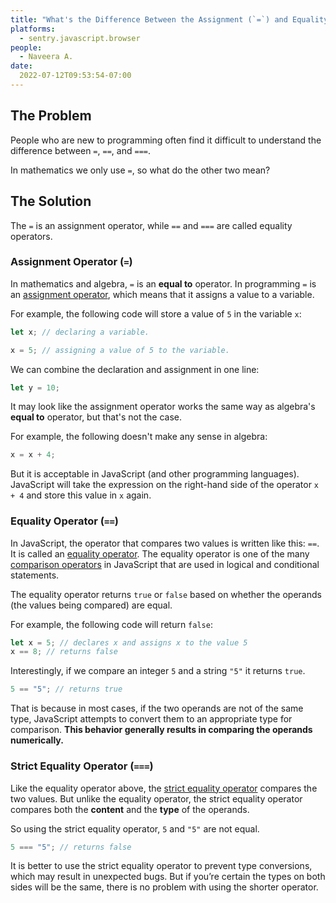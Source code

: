 ```yaml
---
title: "What's the Difference Between the Assignment (`=`) and Equality (`==`, `===`) Operators?"
platforms:
  - sentry.javascript.browser
people:
  - Naveera A.
date:
  2022-07-12T09:53:54-07:00
---
```


## The Problem

People who are new to programming often find it difficult to understand the difference between `=`, `==`, and `===`.

In mathematics we only use `=`, so what do the other two mean?

## The Solution

The `=` is an assignment operator, while `==` and `===` are called equality operators.

### Assignment Operator (`=`)

In mathematics and algebra, `=` is an **equal to** operator. In programming `=` is an [assignment operator](https://developer.mozilla.org/en-US/docs/Web/JavaScript/Reference/Operators/Assignment), which means that it assigns a value to a variable.

For example, the following code will store a value of `5` in the variable `x`:

```javascript
let x; // declaring a variable.

x = 5; // assigning a value of 5 to the variable.
```

We can combine the declaration and assignment in one line:

```javascript
let y = 10;
```

It may look like the assignment operator works the same way as algebra's **equal to** operator, but that's not the case.

For example, the following doesn't make any sense in algebra:

```javascript
x = x + 4;
```

But it is acceptable in JavaScript (and other programming languages). JavaScript will take the expression on the right-hand side of the operator `x + 4` and store this value in `x` again.

### Equality Operator (`==`)

In JavaScript, the operator that compares two values is written like this: `==`. It is called an [equality operator](https://developer.mozilla.org/en-US/docs/Web/JavaScript/Reference/Operators/Equality). The equality operator is one of the many [comparison operators](https://developer.mozilla.org/en-US/docs/Web/JavaScript/Guide/Expressions_and_Operators#comparison_operators) in JavaScript that are used in logical and conditional statements.

The equality operator returns `true` or `false` based on whether the operands (the values being compared) are equal.

For example, the following code will return `false`:

```javascript
let x = 5; // declares x and assigns x to the value 5
x == 8; // returns false
```

Interestingly, if we compare an integer `5` and a string `"5"` it returns `true`.

```javascript
5 == "5"; // returns true
```

That is because in most cases, if the two operands are not of the same type, JavaScript attempts to convert them to an appropriate type for comparison. **This behavior generally results in comparing the operands numerically.**

### Strict Equality Operator (`===`)

Like the equality operator above, the [strict equality operator](https://developer.mozilla.org/en-US/docs/Web/JavaScript/Reference/Operators/Strict_equality) compares the two values. But unlike the equality operator, the strict equality operator compares both the **content** and the **type** of the operands.

So using the strict equality operator, `5` and `"5"` are not equal.

```javascript
5 === "5"; // returns false
```

It is better to use the strict equality operator to prevent type conversions, which may result in unexpected bugs. But if you’re certain the types on both sides will be the same, there is no problem with using the shorter operator.

